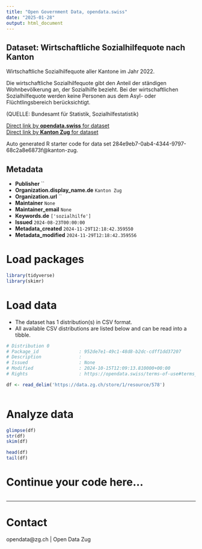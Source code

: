 ```yaml
---
title: "Open Government Data, opendata.swiss"
date: "2025-01-28"
output: html_document
---
```


## Dataset: Wirtschaftliche Sozialhilfequote nach Kanton

Wirtschaftliche Sozialhilfequote aller Kantone im Jahr 2022.

Die wirtschaftliche Sozialhilfequote gibt den Anteil der ständigen Wohnbevölkerung an, der Sozialhilfe bezieht. Bei der wirtschaftlichen Sozialhilfequote werden keine Personen aus dem Asyl- oder Flüchtlingsbereich berücksichtigt.

(QUELLE: Bundesamt für Statistik, Sozialhilfestatistik)

[Direct link by **opendata.swiss** for dataset](https://opendata.swiss/de/dataset/wirtschaftliche-sozialhilfequote-nach-kanton)<br>
[Direct link by **Kanton Zug** for dataset](https://www.zg.ch/behoerden/gesundheitsdirektion/statistikfachstelle/themen/soziale-sicherheit/sozialhilfe)

Auto generated R starter code for data set 284e9eb7-0ab4-4344-9797-68c2a8e6873f@kanton-zug.

## Metadata

- **Publisher** ``
- **Organization.display_name.de** `Kanton Zug`
- **Organization.url** ``
- **Maintainer** `None`
- **Maintainer_email** `None`
- **Keywords.de** `['sozialhilfe']`
- **Issued** `2024-08-23T00:00:00`
- **Metadata_created** `2024-11-29T12:18:42.359550`
- **Metadata_modified** `2024-11-29T12:18:42.359556`


# Load packages

```r

library(tidyverse)
library(skimr)

```

# Load data

-   The dataset has 1 distribution(s) in CSV format.
-   All available CSV distributions are listed below and can be read into a tibble.

```r

# Distribution 0
# Package_id               : 952de7e1-49c1-48d8-b2dc-cdff1dd37207
# Description              : 
# Issued                   : None
# Modified                 : 2024-10-15T12:09:13.810000+00:00
# Rights                   : https://opendata.swiss/terms-of-use#terms_open

df <- read_delim('https://data.zg.ch/store/1/resource/578')



```

# Analyze data

```r

glimpse(df)
str(df)
skim(df)

head(df)
tail(df)

```

# Continue your code here...

```r

```

------------------------------------------------------------------------

# Contact

opendata@zg.ch | Open Data Zug
